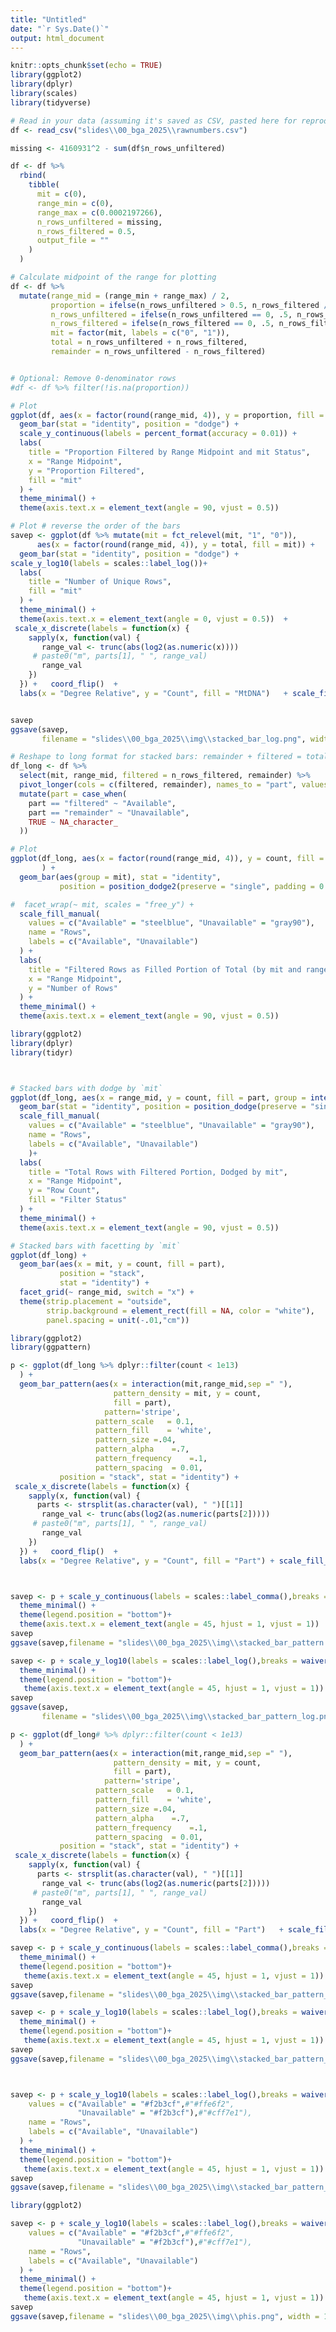 ```yaml
---
title: "Untitled"
date: "`r Sys.Date()`"
output: html_document
---
```


```r
knitr::opts_chunk$set(echo = TRUE)
library(ggplot2)
library(dplyr)
library(scales)
library(tidyverse)
```


```r

# Read in your data (assuming it's saved as CSV, pasted here for reproducibility)
df <- read_csv("slides\\00_bga_2025\\rawnumbers.csv")

missing <- 4160931^2 - sum(df$n_rows_unfiltered)

df <- df %>%
  rbind(
    tibble(
      mit = c(0),
      range_min = c(0),
      range_max = c(0.0002197266),
      n_rows_unfiltered = missing,
      n_rows_filtered = 0.5,
      output_file = ""
    )
  )

# Calculate midpoint of the range for plotting
df <- df %>%
  mutate(range_mid = (range_min + range_max) / 2,
         proportion = ifelse(n_rows_unfiltered > 0.5, n_rows_filtered / n_rows_unfiltered, 0),
         n_rows_unfiltered = ifelse(n_rows_unfiltered == 0, .5, n_rows_unfiltered),
         n_rows_filtered = ifelse(n_rows_filtered == 0, .5, n_rows_filtered),
         mit = factor(mit, labels = c("0", "1")),
         total = n_rows_unfiltered + n_rows_filtered,
         remainder = n_rows_unfiltered - n_rows_filtered)


# Optional: Remove 0-denominator rows
#df <- df %>% filter(!is.na(proportion))

# Plot
ggplot(df, aes(x = factor(round(range_mid, 4)), y = proportion, fill = mit)) +
  geom_bar(stat = "identity", position = "dodge") +
  scale_y_continuous(labels = percent_format(accuracy = 0.01)) +
  labs(
    title = "Proportion Filtered by Range Midpoint and mit Status",
    x = "Range Midpoint",
    y = "Proportion Filtered",
    fill = "mit"
  ) +
  theme_minimal() +
  theme(axis.text.x = element_text(angle = 90, vjust = 0.5))
```

```r

# Plot # reverse the order of the bars
savep <- ggplot(df %>% mutate(mit = fct_relevel(mit, "1", "0")),
      aes(x = factor(round(range_mid, 4)), y = total, fill = mit)) +
  geom_bar(stat = "identity", position = "dodge") +
scale_y_log10(labels = scales::label_log())+
  labs(
    title = "Number of Unique Rows",
    fill = "mit"
  ) +
  theme_minimal() +
  theme(axis.text.x = element_text(angle = 0, vjust = 0.5))  +
 scale_x_discrete(labels = function(x) {
    sapply(x, function(val) {
       range_val <- trunc(abs(log2(as.numeric(x))))
     # paste0("m", parts[1], " ", range_val)
       range_val
    })
  }) +   coord_flip()  +
  labs(x = "Degree Relative", y = "Count", fill = "MtDNA")   + scale_fill_viridis_d(option = "D", direction = -1, begin = 0, end = .8)


savep
ggsave(savep,
       filename = "slides\\00_bga_2025\\img\\stacked_bar_log.png", width = 10, height = 6, dpi = 300)
```
```r
# Reshape to long format for stacked bars: remainder + filtered = total
df_long <- df %>%
  select(mit, range_mid, filtered = n_rows_filtered, remainder) %>%
  pivot_longer(cols = c(filtered, remainder), names_to = "part", values_to = "count") %>%
  mutate(part = case_when(
    part == "filtered" ~ "Available",
    part == "remainder" ~ "Unavailable",
    TRUE ~ NA_character_
  ))

# Plot
ggplot(df_long, aes(x = factor(round(range_mid, 4)), y = count, fill = part)
       ) +
  geom_bar(aes(group = mit), stat = "identity",
           position = position_dodge2(preserve = "single", padding = 0.1))+

#  facet_wrap(~ mit, scales = "free_y") +
  scale_fill_manual(
    values = c("Available" = "steelblue", "Unavailable" = "gray90"),
    name = "Rows",
    labels = c("Available", "Unavailable")
  ) +
  labs(
    title = "Filtered Rows as Filled Portion of Total (by mit and range)",
    x = "Range Midpoint",
    y = "Number of Rows"
  ) +
  theme_minimal() +
  theme(axis.text.x = element_text(angle = 90, vjust = 0.5))
```

```r
library(ggplot2)
library(dplyr)
library(tidyr)



# Stacked bars with dodge by `mit`
ggplot(df_long, aes(x = range_mid, y = count, fill = part, group = interaction(mit, part))) +
  geom_bar(stat = "identity", position = position_dodge(preserve = "single", width = 0.8)) +
  scale_fill_manual(
    values = c("Available" = "steelblue", "Unavailable" = "gray90"),
    name = "Rows",
    labels = c("Available", "Unavailable")
    )+
  labs(
    title = "Total Rows with Filtered Portion, Dodged by mit",
    x = "Range Midpoint",
    y = "Row Count",
    fill = "Filter Status"
  ) +
  theme_minimal() +
  theme(axis.text.x = element_text(angle = 90, vjust = 0.5))

```

```r

# Stacked bars with facetting by `mit`
ggplot(df_long) +
  geom_bar(aes(x = mit, y = count, fill = part),
           position = "stack",
           stat = "identity") +
  facet_grid(~ range_mid, switch = "x") +
  theme(strip.placement = "outside",
        strip.background = element_rect(fill = NA, color = "white"),
        panel.spacing = unit(-.01,"cm")) 
```
```r
library(ggplot2)
library(ggpattern)

p <- ggplot(df_long %>% dplyr::filter(count < 1e13) 
  ) +
  geom_bar_pattern(aes(x = interaction(mit,range_mid,sep =" "),
                       pattern_density = mit, y = count, 
                       fill = part),
                     pattern='stripe',
                   pattern_scale   = 0.1,
                   pattern_fill    = 'white',
                   pattern_size =.04,
                   pattern_alpha	=.7,
                   pattern_frequency	=.1,
                   pattern_spacing	= 0.01,
           position = "stack", stat = "identity") +
 scale_x_discrete(labels = function(x) {
    sapply(x, function(val) {
      parts <- strsplit(as.character(val), " ")[[1]]
       range_val <- trunc(abs(log2(as.numeric(parts[2]))))
     # paste0("m", parts[1], " ", range_val)
       range_val
    })
  }) +   coord_flip()  +
  labs(x = "Degree Relative", y = "Count", fill = "Part") + scale_fill_viridis_d(option = "D", direction =-1, begin = 0, end = .8)



savep <- p + scale_y_continuous(labels = scales::label_comma(),breaks = waiver(),n.breaks = 6)+
  theme_minimal() +
  theme(legend.position = "bottom")+
  theme(axis.text.x = element_text(angle = 45, hjust = 1, vjust = 1))
savep
ggsave(savep,filename = "slides\\00_bga_2025\\img\\stacked_bar_pattern.png", width = 10, height = 6, dpi = 300)

savep <- p + scale_y_log10(labels = scales::label_log(),breaks = waiver(),n.breaks = 6)+
  theme_minimal() +
  theme(legend.position = "bottom")+
   theme(axis.text.x = element_text(angle = 45, hjust = 1, vjust = 1))
savep
ggsave(savep,
       filename = "slides\\00_bga_2025\\img\\stacked_bar_pattern_log.png", width = 10, height = 6, dpi = 300)
```
```r
p <- ggplot(df_long# %>% dplyr::filter(count < 1e13) 
  ) +
  geom_bar_pattern(aes(x = interaction(mit,range_mid,sep =" "),
                       pattern_density = mit, y = count, 
                       fill = part),
                     pattern='stripe',
                   pattern_scale   = 0.1,
                   pattern_fill    = 'white',
                   pattern_size =.04,
                   pattern_alpha	=.7,
                   pattern_frequency	=.1,
                   pattern_spacing	= 0.01,
           position = "stack", stat = "identity") +
 scale_x_discrete(labels = function(x) {
    sapply(x, function(val) {
      parts <- strsplit(as.character(val), " ")[[1]]
       range_val <- trunc(abs(log2(as.numeric(parts[2]))))
     # paste0("m", parts[1], " ", range_val)
       range_val
    })
  }) +   coord_flip()  +
  labs(x = "Degree Relative", y = "Count", fill = "Part")   + scale_fill_viridis_d(option = "D", direction = -1, begin = 0, end = .8)

savep <- p + scale_y_continuous(labels = scales::label_comma(),breaks = waiver(),n.breaks = 6)+
  theme_minimal() +
  theme(legend.position = "bottom")+
   theme(axis.text.x = element_text(angle = 45, hjust = 1, vjust = 1))
savep
ggsave(savep,filename = "slides\\00_bga_2025\\img\\stacked_bar_pattern_all.png", width = 10, height = 6, dpi = 300)

savep <- p + scale_y_log10(labels = scales::label_log(),breaks = waiver(),n.breaks = 6)+
  theme_minimal() +
  theme(legend.position = "bottom")+
   theme(axis.text.x = element_text(angle = 45, hjust = 1, vjust = 1))
savep
ggsave(savep,filename = "slides\\00_bga_2025\\img\\stacked_bar_pattern_all_log.png", width = 10, height = 6, dpi = 300)



savep <- p + scale_y_log10(labels = scales::label_log(),breaks = waiver(),n.breaks = 6)+   scale_fill_manual(
    values = c("Available" = "#f2b3cf",#"#ffe6f2", 
               "Unavailable" = "#f2b3cf"),#"#cff7e1"),
    name = "Rows",
    labels = c("Available", "Unavailable")
  ) +
  theme_minimal() +
  theme(legend.position = "bottom")+
   theme(axis.text.x = element_text(angle = 45, hjust = 1, vjust = 1))
savep
ggsave(savep,filename = "slides\\00_bga_2025\\img\\stacked_bar_pattern_all_log_filled.png", width = 10, height = 6, dpi = 300)

```


```r
library(ggplot2)

savep <- p + scale_y_log10(labels = scales::label_log(),breaks = waiver(),n.breaks = 6)+   scale_fill_manual(
    values = c("Available" = "#f2b3cf",#"#ffe6f2", 
               "Unavailable" = "#f2b3cf"),#"#cff7e1"),
    name = "Rows",
    labels = c("Available", "Unavailable")
  ) +
  theme_minimal() +
  theme(legend.position = "bottom")+
   theme(axis.text.x = element_text(angle = 45, hjust = 1, vjust = 1))
savep
ggsave(savep,filename = "slides\\00_bga_2025\\img\\phis.png", width = 10, height = 6, dpi = 300)

```
